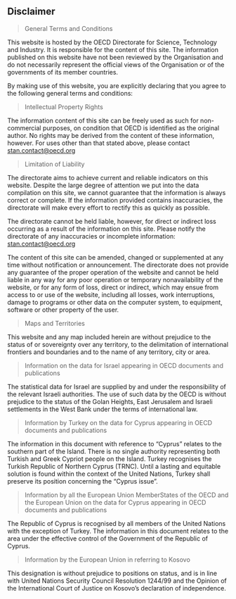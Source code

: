 ## Disclaimer

> General Terms and Conditions

This website is hosted by the OECD Directorate for Science, Technology
and Industry. It is responsible for the content of this site. The
information published on this website have not been reviewed by the
Organisation and do not necessarily represent the official views of
the Organisation or of the governments of its member countries.

By making use of this website, you are explicitly declaring that you
agree to the following general terms and conditions:

> Intellectual Property Rights

The information content of this site can be freely used as such for
non-commercial purposes, on condition that OECD is identified as the
original author. No rights may be derived from the content of these
information, however. For uses other than that stated above, please
contact
[stan.contact@oecd.org](mailto:stan.contact@oecd.org?subject=stan-icio%20indicators)

> Limitation of Liability

The directorate aims to achieve current and reliable indicators on
this website. Despite the large degree of attention we put into the
data compilation on this site, we cannot guarantee that the
information is always correct or complete. If the information provided
contains inaccuracies, the directorate will make every effort to
rectify this as quickly as possible.

The directorate cannot be held liable, however, for direct
or indirect loss occurring as a result of the information on
this site. Please notify the directorate of any inaccuracies
or incomplete information:
[stan.contact@oecd.org](mailto:stan.contact@oecd.org?subject=stan-icio%20indicators)

The content of this site can be amended, changed or supplemented at
any time without notification or announcement. The directorate does
not provide any guarantee of the proper operation of the website and
cannot be held liable in any way for any poor operation or temporary
nonavailability of the website, or for any form of loss, direct or
indirect, which may ensue from access to or use of the website,
including all losses, work interruptions, damage to programs or other
data on the computer system, to equipment, software or other property
of the user.

> Maps and Territories

This website and any map included herein are without prejudice to the
status of or sovereignty over any territory, to the delimitation of
international frontiers and boundaries and to the name of any
territory, city or area.

> Information on the data for Israel appearing in OECD documents and publications

The statistical data for Israel are supplied by and under the
responsibility of the relevant Israeli authorities. The use of such
data by the OECD is without prejudice to the status of the Golan
Heights, East Jerusalem and Israeli settlements in the West Bank under
the terms of international law.

> Information by Turkey on the data for Cyprus appearing in OECD documents and publications

The information in this document with reference to "Cyprus" relates to
the southern part of the Island. There is no single authority
representing both Turkish and Greek Cypriot people on the
Island. Turkey recognises the Turkish Republic of Northern Cyprus (TRNC). Until a lasting and
equitable solution is found within the context of the United Nations,
Turkey shall preserve its position concerning the "Cyprus issue".

> Information by all the European Union MemberStates of the OECD and
> the European Union on the data for Cyprus appearing in OECD documents and publications

The Republic of Cyprus is recognised by all members of the United
Nations with the exception of Turkey. The information in this document
relates to the area under the effective control of the Government of
the Republic of Cyprus.

> Information by the European Union in referring to Kosovo

This designation is without prejudice to positions on status, and is
in line with United Nations Security Council Resolution 1244/99 and
the Opinion of the International Court of Justice on Kosovo's declaration of independence.
